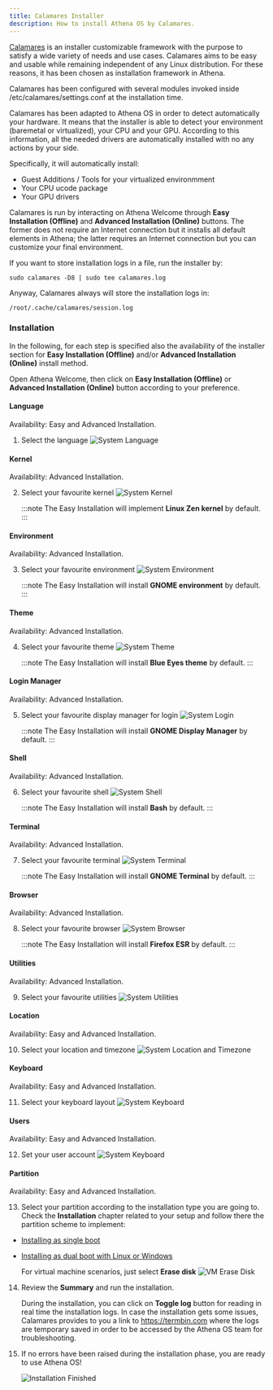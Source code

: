 ```yaml
---
title: Calamares Installer
description: How to install Athena OS by Calamares.
---
```


[Calamares](https://calamares.io/) is an installer customizable framework with the purpose to satisfy a wide variety of needs and use cases. Calamares aims to be easy and usable while remaining independent of any Linux distribution. For these reasons, it has been chosen as installation framework in Athena.

Calamares has been configured with several modules invoked inside /etc/calamares/settings.conf at the installation time.

Calamares has been adapted to Athena OS in order to detect automatically your hardware. It means that the installer is able to detect your environment (baremetal or virtualized), your CPU and your GPU. According to this information, all the needed drivers are automatically installed with no any actions by your side.

Specifically, it will automatically install:
* Guest Additions / Tools for your virtualized environmment
* Your CPU ucode package
* Your GPU drivers

Calamares is run by interacting on Athena Welcome through **Easy Installation (Offline)** and **Advanced Installation (Online)** buttons. The former does not require an Internet connection but it installs all default elements in Athena; the latter requires an Internet connection but you can customize your final environment.

If you want to store installation logs in a file, run the installer by:
```shell
sudo calamares -D8 | sudo tee calamares.log
```
Anyway, Calamares always will store the installation logs in:
```
/root/.cache/calamares/session.log
```

### Installation

In the following, for each step is specified also the availability of the installer section for **Easy Installation (Offline)** and/or **Advanced Installation (Online)** install method.

Open Athena Welcome, then click on **Easy Installation (Offline)** or **Advanced Installation (Online)** button according to your preference.

#### Language
Availability: Easy and Advanced Installation.

1. Select the language
   ![System Language](@assets/images/calamares-welcome-offline.png)

#### Kernel
Availability: Advanced Installation.

2. Select your favourite kernel
   ![System Kernel](@assets/images/calamares-kernel.png)

   :::note
   The Easy Installation will implement **Linux Zen kernel** by default.
   :::

#### Environment
Availability: Advanced Installation.

3. Select your favourite environment
   ![System Environment](@assets/images/calamares-environment.png)

   :::note
   The Easy Installation will install **GNOME environment** by default.
   :::

#### Theme
Availability: Advanced Installation.

4. Select your favourite theme
   ![System Theme](@assets/images/calamares-theme.png)

   :::note
   The Easy Installation will install **Blue Eyes theme** by default.
   :::

#### Login Manager
Availability: Advanced Installation.

5. Select your favourite display manager for login
   ![System Login](@assets/images/calamares-login.png)

   :::note
   The Easy Installation will install **GNOME Display Manager** by default.
   :::

#### Shell
Availability: Advanced Installation.

6. Select your favourite shell
   ![System Shell](@assets/images/calamares-shell.png)

   :::note
   The Easy Installation will install **Bash** by default.
   :::

#### Terminal
Availability: Advanced Installation.

7. Select your favourite terminal
   ![System Terminal](@assets/images/calamares-terminal.png)

   :::note
   The Easy Installation will install **GNOME Terminal** by default.
   :::

#### Browser
Availability: Advanced Installation.

8. Select your favourite browser
   ![System Browser](@assets/images/calamares-browser.png)

   :::note
   The Easy Installation will install **Firefox ESR** by default.
   :::

#### Utilities
Availability: Advanced Installation.

9. Select your favourite utilities
   ![System Utilities](@assets/images/calamares-utilities.png)

#### Location
Availability: Easy and Advanced Installation.

10. Select your location and timezone
   ![System Location and Timezone](@assets/images/calamares-location.png)

#### Keyboard
Availability: Easy and Advanced Installation.

11. Select your keyboard layout
   ![System Keyboard](@assets/images/calamares-keyboard.png)

#### Users
Availability: Easy and Advanced Installation.

12. Set your user account
   ![System Keyboard](@assets/images/calamares-users.png)

#### Partition
Availability: Easy and Advanced Installation.

13. Select your partition according to the installation type you are going to. Check the **Installation** chapter related to your setup and follow there the partition scheme to implement:
* [Installing as single boot](/en/installation/install-single-boot/#partitioning)
* [Installing as dual boot with Linux or Windows](/en/installation/install-dual-boot/#partitioning)
    
    For virtual machine scenarios, just select **Erase disk**
    ![VM Erase Disk](@assets/images/calamares-vm-erase.png)

14. Review the **Summary** and run the installation.

    During the installation, you can click on **Toggle log** button for reading in real time the installation logs. In case the installation gets some issues, Calamares provides to you a link to https://termbin.com where the logs are temporary saved in order to be accessed by the Athena OS team for troubleshooting.

15. If no errors have been raised during the installation phase, you are ready to use Athena OS!

    ![Installation Finished](@assets/images/calamares-finish.png)

<ImageComponent />

